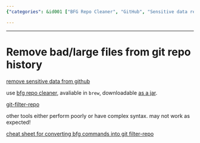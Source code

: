 ```yaml
---
{"categories": &id001 ["BFG Repo Cleaner", "GitHub", "Sensitive data removal", "jar file", "brew installation", "alternative tools", "conversion cheat sheet"], "category": "Data Security", "date": "2022-11-08 16:24:06", "description": "This article provides step-by-step instructions on how to remove sensitive data from a GitHub repository using BFG Repo Cleaner. It highlights the benefits of using BFG over other tools and offers a conversion cheat sheet for those who prefer using Git Filter-Repo.", "tags": *id001, "title": "Remove bad/large files from git repo history"}

---
```


------

# Remove bad/large files from git repo history

[remove sensitive data from github](https://docs.github.com/en/authentication/keeping-your-account-and-data-secure/removing-sensitive-data-from-a-repository)

use [bfg repo cleaner](https://rtyley.github.io/bfg-repo-cleaner/), avaliable in `brew`, downloadable [as a jar](https://repo1.maven.org/maven2/com/madgag/bfg/1.14.0/bfg-1.14.0.jar).

[git-filter-repo](https://github.com/newren/git-filter-repo#solving-this-with-bfg-repo-cleaner)

other tools either perform poorly or have complex syntax. may not work as expected!

[cheat sheet for converting bfg commands into git filter-repo](https://github.com/newren/git-filter-repo/blob/main/Documentation/converting-from-bfg-repo-cleaner.md#cheat-sheet-conversion-of-examples-from-bfg)

